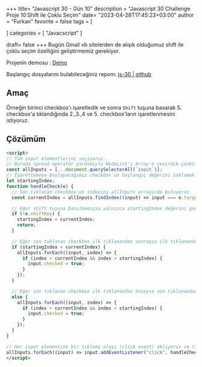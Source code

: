 +++
title= "Javascript 30 - Gün 10"
description = "Javascript 30 Challenge Proje 10:Shift ile Çoklu Seçim"
date= "2023-04-28T17:45:23+03:00"
author = "Furkan"
favorite = false
tags = [

]
categories = [
"Javacscript"
]

draft= false
+++
Bugün Gmail vb sitelerden de alışık olduğumuz shift ile çoklu seçim özelliğini geliştirmemiz gerekiyor. 


Projenin demosu : [Demo](https://elbaley.github.io/js-30/10/index-solution.html)

Başlangıç dosyalarını bulabileceğiniz repom: [js-30 | github](https://github.com/elbaley/js-30)

## Amaç
Örneğin birinci checkbox'ı işaretledik ve sonra `Shift` tuşuna basarak 5. checkbox'a tıklandığında 2.,3.,4 ve 5. checkbox'ların işaretlenmesini istiyoruz. 

## Çözümüm
```html
<script>
// Tüm input elementlerini seçiyoruz.
// Burada spread operatör yardımıyla NodeList'i Array'e çevirdik çünkü bunu yapmasaydık findIndex metodunu kullanamazdık.
const allInputs = [...document.querySelectorAll(`input`)];
// İşaretlemeye başlayacağımız checkbox'un başlangıç değerini saklamak için değişken oluşturuyoruz.
let startingIndex;
function handleCheck(e) {
  // Son tıklanan checkbox'un indexini allInputs arrayinde buluyoruz.
  const currentIndex = allInputs.findIndex((input) => input === e.target);

  // Eğer shift tuşuna basılmamışsa yalnızca startingIndex değerini güncelliyoruz ve fonksiyondan çıkıyoruz.
  if (!e.shiftKey) {
    startingIndex = currentIndex;
    return;
  }

  // Eğer son tıklanan checkbox ilk tıklanandan sonraysa ilk tıklanandan başlayarak son tıklanana kadar tüm checkboxları işaretliyoruz.
  if (startingIndex < currentIndex) {
    allInputs.forEach((input, index) => {
      if (index < currentIndex && index > startingIndex) {
        input.checked = true;
      }
    });
  }

  // Eğer son tıklanan checkbox ilk tıklanandan önceyse son tıklanandan başlayarak ilk tıklanana kadar tüm checkbox'ları işaretliyoruz.
  else {
    allInputs.forEach((input, index) => {
      if (index > currentIndex && index < startingIndex) {
        input.checked = true;
      }
    });
  }
}

// Her input elementine bir tıklama olayı (click event) ekliyoruz ve tıklama işlemi handleCheck() fonksiyonunda yönetiliyor.
allInputs.forEach((input) => input.addEventListener("click", handleCheck));    
</script>
```


